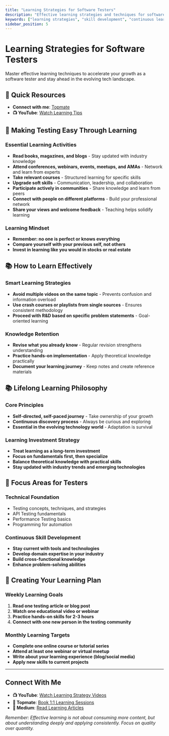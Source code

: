 ```yaml
---
title: "Learning Strategies for Software Testers"
description: "Effective learning strategies and techniques for software testers to enhance skills and stay updated with industry trends."
keywords: ["learning strategies", "skill development", "continuous learning", "professional growth", "tester education"]
sidebar_position: 5
---
```



# Learning Strategies for Software Testers

Master effective learning techniques to accelerate your growth as a software tester and stay ahead in the evolving tech landscape.

## 🎯 Quick Resources
- **Connect with me**: [Topmate](https://topmate.io/gauravkhurana)
- **📺 YouTube**: [Watch Learning Tips](https://www.youtube.com/@Udzial/playlists?sub_confirmation=1)

## 📖 Making Testing Easy Through Learning

### Essential Learning Activities
- **Read books, magazines, and blogs** - Stay updated with industry knowledge
- **Attend conferences, webinars, events, meetups, and AMAs** - Network and learn from experts
- **Take relevant courses** - Structured learning for specific skills
- **Upgrade soft skills** - Communication, leadership, and collaboration
- **Participate actively in communities** - Share knowledge and learn from peers
- **Connect with people on different platforms** - Build your professional network
- **Share your views and welcome feedback** - Teaching helps solidify learning

### Learning Mindset
- **Remember: no one is perfect or knows everything**
- **Compare yourself with your previous self, not others**
- **Invest in learning like you would in stocks or real estate**

## 📚 How to Learn Effectively

### Smart Learning Strategies
- **Avoid multiple videos on the same topic** - Prevents confusion and information overload
- **Use crash courses or playlists from single sources** - Ensures consistent methodology
- **Proceed with R&D based on specific problem statements** - Goal-oriented learning

### Knowledge Retention
- **Revise what you already know** - Regular revision strengthens understanding
- **Practice hands-on implementation** - Apply theoretical knowledge practically
- **Document your learning journey** - Keep notes and create reference materials

## 📚 Lifelong Learning Philosophy

### Core Principles
- **Self-directed, self-paced journey** - Take ownership of your growth
- **Continuous discovery process** - Always be curious and exploring
- **Essential in the evolving technology world** - Adaptation is survival

### Learning Investment Strategy
- **Treat learning as a long-term investment**
- **Focus on fundamentals first, then specialize**
- **Balance theoretical knowledge with practical skills**
- **Stay updated with industry trends and emerging technologies**

## 🎯 Focus Areas for Testers

### Technical Foundation
- Testing concepts, techniques, and strategies
- API Testing fundamentals
- Performance Testing basics
- Programming for automation

### Continuous Skill Development
- **Stay current with tools and technologies**
- **Develop domain expertise in your industry**
- **Build cross-functional knowledge**
- **Enhance problem-solving abilities**

## 🔄 Creating Your Learning Plan

### Weekly Learning Goals
1. **Read one testing article or blog post**
2. **Watch one educational video or webinar**
3. **Practice hands-on skills for 2-3 hours**
4. **Connect with one new person in the testing community**

### Monthly Learning Targets
- **Complete one online course or tutorial series**
- **Attend at least one webinar or virtual meetup**
- **Write about your learning experience (blog/social media)**
- **Apply new skills to current projects**

---

## Connect With Me

- **📺 YouTube**: [Watch Learning Strategy Videos](https://www.youtube.com/@Udzial/playlists?sub_confirmation=1)
- **💼 Topmate**: [Book 1:1 Learning Sessions](https://topmate.io/gauravkhurana)
- **📝 Medium**: [Read Learning Articles](https://medium.com/@gauravkhurana)

*Remember: Effective learning is not about consuming more content, but about understanding deeply and applying consistently. Focus on quality over quantity.*
